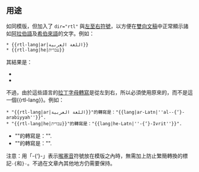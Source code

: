 {{Documentation subpage}}
{{lua|Module:lang}}
<!-- 在本行下編輯模板說明 -->
== 用途 ==

如同{{tl|lang}}模版，但加入了 <code>dir="rtl"</code> 與[[左至右符號]]，以方便在[[雙向文稿]]中正常顯示諸如[[阿拉伯語]]及[[希伯來語]]的文字。例如：

<pre>
* {{rtl-lang|ar|اللغة العربية}}
* {{rtl-lang|he|עברית}}
</pre>

其結果是：

* {{rtl-lang|ar|اللغة العربية}}
* {{rtl-lang|he|עברית}}

不過，由於這些語言的[[拉丁字母轉寫]]是從左到右，所以必須使用原來的{{tl|lang}}，而不是這一個<nowiki>{{</nowiki>rtl-lang}}。例如：

<pre>
* "{{rtl-lang|ar|اللغة العربية}}"的轉寫是："{{lang|ar-Latn|''al--{‘}-arabiyyah''}}".
* "{{rtl-lang|he|עברית}}"的轉寫是："{{lang|he-Latn|''-{‘}-Ivrit''}}".
</pre>

* "{{rtl-lang|ar|اللغة العربية}}"的轉寫是："{{lang|ar-Latn|''al-‘arabiyyah''}}".
* "{{rtl-lang|he|עברית}}"的轉寫是："{{lang|he-Latn|''‘Ivrit''}}".

注意：用「-{‘}-」表示[[喉塞音]]符號放在{{tl|lang}}模版之內時，無需加上防止繁簡轉換的標記<code><nowiki>-{</nowiki></code>和<code><nowiki>}-</nowiki></code>。不過在文章內其他地方仍需要保持。
<includeonly>
<!-- 本行下加入模板的分類 -->
[[Category:多语言支持模板|{{PAGENAME}}]]
</includeonly>